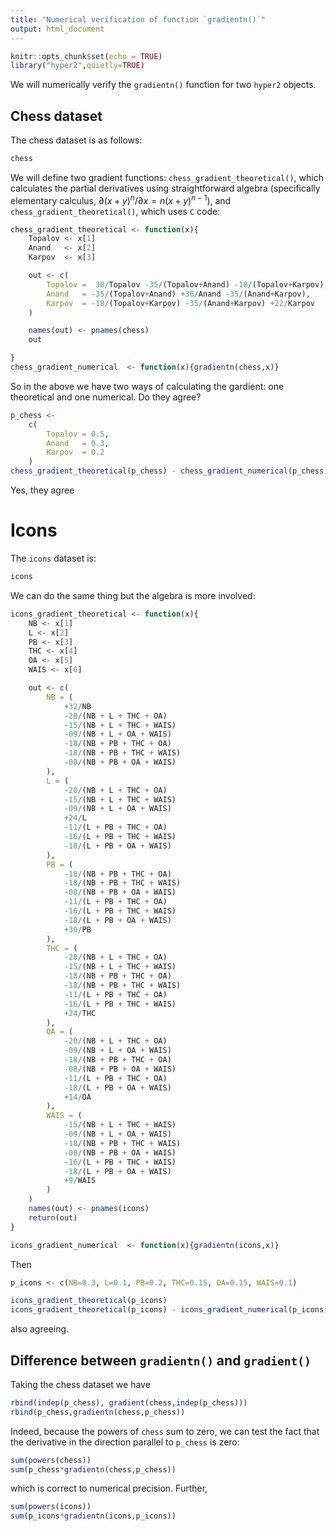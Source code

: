 ```yaml
---
title: "Numerical verification of function `gradientn()`"
output: html_document
---
```


```r
knitr::opts_chunk$set(echo = TRUE)
library("hyper2",quietly=TRUE)
```

We will numerically verify the `gradientn()` function for two `hyper2`
objects.  

## Chess dataset

The chess dataset is as follows:

```r
chess
```

We will define two gradient functions: `chess_gradient_theoretical()`,
which calculates the partial derivatives using straightforward algebra
(specifically elementary calculus, $\partial(x+y)^n/\partial
x=n(x+y)^{n-1}$), and `chess_gradient_theoretical()`, which uses `C` code:

```r
chess_gradient_theoretical <- function(x){
    Topalov <- x[1]
    Anand   <- x[2]
    Karpov  <- x[3]

    out <- c(
        Topalov =  30/Topalov -35/(Topalov+Anand) -18/(Topalov+Karpov),
        Anand   = -35/(Topalov+Anand) +36/Anand -35/(Anand+Karpov),
        Karpov  = -18/(Topalov+Karpov) -35/(Anand+Karpov) +22/Karpov
    )

    names(out) <- pnames(chess)
    out

}
chess_gradient_numerical  <- function(x){gradientn(chess,x)}
```

So in the above we have two ways of calculating the gardient: one
theoretical and one numerical.  Do they agree?


```r
p_chess <- 
	c(
		Topalov = 0.5,
		Anand   = 0.3,
		Karpov  = 0.2
	)
chess_gradient_theoretical(p_chess) - chess_gradient_numerical(p_chess)
```

Yes, they agree


# Icons

The `icons` dataset is:


```r
icons
```

We can do the same thing but the algebra is more involved:


```r
icons_gradient_theoretical <- function(x){
    NB <- x[1]
    L <- x[2]
    PB <- x[3]
    THC <- x[4]
    OA <- x[5]
    WAIS <- x[6]

	out <- c(
		NB = (
			+32/NB
            -20/(NB + L + THC + OA)
            -15/(NB + L + THC + WAIS)
            -09/(NB + L + OA + WAIS)
            -18/(NB + PB + THC + OA)
            -18/(NB + PB + THC + WAIS)
            -08/(NB + PB + OA + WAIS)
        ),
        L = (
            -20/(NB + L + THC + OA)
            -15/(NB + L + THC + WAIS)
            -09/(NB + L + OA + WAIS)
            +24/L
            -11/(L + PB + THC + OA)
            -16/(L + PB + THC + WAIS)
            -18/(L + PB + OA + WAIS)
        ),
        PB = (
            -18/(NB + PB + THC + OA)
            -18/(NB + PB + THC + WAIS)
            -08/(NB + PB + OA + WAIS)
            -11/(L + PB + THC + OA)
            -16/(L + PB + THC + WAIS)
            -18/(L + PB + OA + WAIS)
            +30/PB
        ),
        THC = (
            -20/(NB + L + THC + OA)
            -15/(NB + L + THC + WAIS)
            -18/(NB + PB + THC + OA)
            -18/(NB + PB + THC + WAIS)
            -11/(L + PB + THC + OA)
            -16/(L + PB + THC + WAIS)
            +24/THC
        ),
        OA = (
            -20/(NB + L + THC + OA)
            -09/(NB + L + OA + WAIS)
            -18/(NB + PB + THC + OA)
            -08/(NB + PB + OA + WAIS)
            -11/(L + PB + THC + OA)
            -18/(L + PB + OA + WAIS)
            +14/OA
        ),
        WAIS = (
            -15/(NB + L + THC + WAIS)
            -09/(NB + L + OA + WAIS)
            -18/(NB + PB + THC + WAIS)
            -08/(NB + PB + OA + WAIS)
            -16/(L + PB + THC + WAIS)
            -18/(L + PB + OA + WAIS)
            +9/WAIS
        )
    )
	names(out) <- pnames(icons)
	return(out)
}

icons_gradient_numerical  <- function(x){gradientn(icons,x)}
```

Then 

```r
p_icons <- c(NB=0.3, L=0.1, PB=0.2, THC=0.15, OA=0.15, WAIS=0.1)
```

```r
icons_gradient_theoretical(p_icons)
icons_gradient_theoretical(p_icons) - icons_gradient_numerical(p_icons)
```

also agreeing.

## Difference between `gradientn()` and `gradient()`


Taking the chess dataset we have

```r
rbind(indep(p_chess), gradient(chess,indep(p_chess)))
rbind(p_chess,gradientn(chess,p_chess))
```

Indeed, because the powers of `chess` sum to zero, we can test the
fact that the derivative in the direction parallel to `p_chess` is
zero:

```r
sum(powers(chess))
sum(p_chess*gradientn(chess,p_chess))
```

which is correct to numerical precision.  Further, 

```r
sum(powers(icons))
sum(p_icons*gradientn(icons,p_icons))
```


